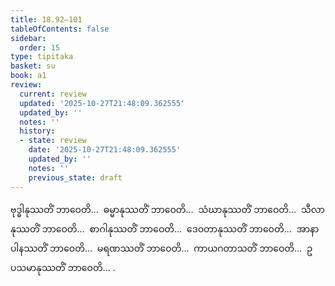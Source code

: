 ```yaml
---
title: 18.92–101
tableOfContents: false
sidebar:
  order: 15
type: tipitaka
basket: su
book: a1
review:
  current: review
  updated: '2025-10-27T21:48:09.362555'
  updated_by: ''
  notes: ''
  history:
  - state: review
    date: '2025-10-27T21:48:09.362555'
    updated_by: ''
    notes: ''
    previous_state: draft
---
```



<ReviewStatus review={frontmatter.review} showDetails={true} />

<HypothesisAnnotation frontmatter={frontmatter} />

<DynamicBreadcrumb />

<Division number="473–482" book="a1" e="ch" v="15">

<Paragraph number="454" book="a1">
ဗုဒ္ဓါနုဿတိံ ဘာဝေတိ…  ဓမ္မာနုဿတိံ ဘာဝေတိ…  သံဃာနုဿတိံ ဘာဝေတိ…  သီလာနုဿတိံ ဘာဝေတိ…  စာဂါနုဿတိံ ဘာဝေတိ…  ဒေဝတာနုဿတိံ ဘာဝေတိ…  အာနာပါနဿတိံ ဘာဝေတိ…  မရဏဿတိံ ဘာဝေတိ…  ကာယဂတာသတိံ ဘာဝေတိ…  ဥပသမာနုဿတိံ ဘာဝေတိ… .
</Paragraph>
</Division>
